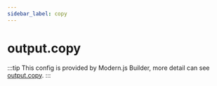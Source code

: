 ```yaml
---
sidebar_label: copy
---
```


# output.copy

:::tip
This config is provided by Modern.js Builder, more detail can see [output.copy](https://modernjs.dev/builder/en/api/config-output.html#outputcopy).
:::


<Main />
